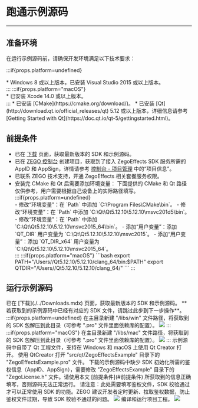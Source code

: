 # 跑通示例源码

---

## 准备环境

在运行示例源码前，请确保开发环境满足以下技术要求：

:::if{props.platform=undefined}
<div>
* Windows 8 或以上版本，已安装 Visual Studio 2015 或以上版本。
</div>
:::
:::if{props.platform="macOS"}
<div>
* 已安装 Xcode 14.0 或以上版本。
</div>
:::
* 已安装 [CMake](https://cmake.org/download/)。
* 已安装 [Qt](http://download.qt.io/official_releases/qt) 5.12 或以上版本，详细信息请参考 [Getting Started with Qt](https://doc.qt.io/qt-5/gettingstarted.html)。

## 前提条件

- 已在 [下载](./../Downloads.mdx) 页面，获取最新版本的 SDK 和示例源码。
- 已在 [ZEGO 控制台](https://console.zego.im) 创建项目，获取到了接入 ZegoEffects SDK 服务所需的 AppID 和 AppSign，详情请参考 [控制台 - 项目管理](https://doc-zh.zego.im/article/12107) 中的“项目信息”。
- 已联系 ZEGO 技术支持，开通 ZegoEffects 相关套餐服务权限。
- 安装完 CMake 和 Qt 后需要添加环境变量：
    <Note title="说明">
    下面提供的 CMake 和 Qt 路径仅供参考，用户需要根据自己设备上的实际路径填写。
    </Note>
    :::if{props.platform=undefined}
    <div>
    - 修改“环境变量”：在 `Path` 中添加 `C:\Program Files\CMake\bin`。
    - 修改“环境变量”：在 `Path` 中添加 `C:\Qt\Qt5.12.10\5.12.10\msvc201d5\bin`。
    - 修改“环境变量”：在 `Path` 中添加 `C:\Qt\Qt5.12.10\5.12.10\msvc2015_64\bin`。
    - 添加“用户变量”：添加 `QT_DIR` 用户变量为 `C:\Qt\Qt5.12.10\5.12.10\msvc2015`。
    - 添加“用户变量”：添加 `QT_DIR_x64` 用户变量为 `C:\Qt\Qt5.12.10\5.12.10\msvc2015_64`。
    </div>
    :::
    :::if{props.platform="macOS"}
    ```bash
    export PATH="/Users/<your-name>/Qt5.12.10/5.12.10/clang_64/bin:$PATH"
    export QTDIR="/Users/<your-name>/Qt5.12.10/5.12.10/clang_64/"
    ```
    :::

## 运行示例源码

<Steps>
<Step title="添加 SDK 资源">
已在 [下载](./../Downloads.mdx) 页面，获取最新版本的 SDK 和示例源码。   
**若获取到的示例源码中已经有对应的 SDK 文件，请跳过此步到下一步操作**。
:::if{props.platform=undefined}
在主目录新建 "/libs/win" 文件路径，将获取到的 SDK 包解压到此目录（可参考 ".pro" 文件里面依赖库的配置）。
<Frame width="512" height="auto" caption=""><img src="https://storage.zego.im/sdk-doc/Pics/AI_Vision/SampleCodes/sampleCodes_win_2.png" /></Frame>
:::
:::if{props.platform="macOS"}
在主目录新建 "/libs/mac" 文件路径，将获取到的 SDK 包解压到此目录（可参考 ".pro" 文件里面依赖库的配置）。
<Frame width="512" height="auto" caption=""><img src="https://storage.zego.im/sdk-doc/Pics/AI_Vision/SampleCodes/sampleCodes_mac_2.png" /></Frame>
:::
</Step>
<Step title="使用 IDE 打开项目">
示例源码中自带了 Qt 工程文件，支持在 Windows 和 macOS 上使用 Qt Creator 打开。  
使用 QtCreator 打开 "src/qt/ZegoEffectsExample" 目录下的 "ZegoEffectsExample.pro" 文件。
</Step>
<Step title="配置鉴权信息">
下载的示例源码中缺少 SDK 初始化所需的鉴权信息（AppID、AppSign），需要修改 "ZegoEffectsExample" 目录下的 "ZegoLicense.h" 文件。请使用本文 [前提条件](#前提条件) 所获取到的信息正确填写，否则源码无法正常运行。
<Warning>
请注意：此处需要填写鉴权文件，SDK 校验通过才可以正常使用 SDK 的功能。ZEGO 建议开发者定时更新、拉取鉴权数据，防止鉴权文件过期，导致 SDK 校验不通过的问题。
</Warning>
<Frame width="512" height="auto" caption=""><img src="https://storage.zego.im/sdk-doc/Pics/ZegoEffects/Qt/effects_enter_license_windows.png" /></Frame>
</Step>
<Step title="编译运行">
编译和运行项目工程。
<Frame width="512" height="auto" caption=""><img src="https://storage.zego.im/sdk-doc/Pics/AI_Vision/SampleCodes/open_by_qt.png" /></Frame>
</Step>
</Steps>
